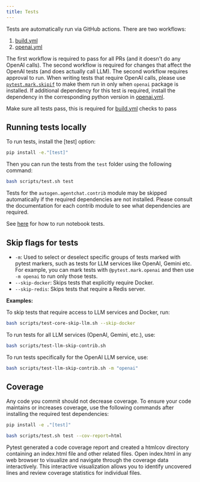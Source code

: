 ```yaml
---
title: Tests
---
```


Tests are automatically run via GitHub actions. There are two workflows:

1. [build.yml](https://github.com/ag2ai/ag2/blob/main/.github/workflows/build.yml)
1. [openai.yml](https://github.com/ag2ai/ag2/blob/main/.github/workflows/openai.yml)

The first workflow is required to pass for all PRs (and it doesn't do any OpenAI calls). The second workflow is required for changes that affect the OpenAI tests (and does actually call LLM). The second workflow requires approval to run. When writing tests that require OpenAI calls, please use [`pytest.mark.skipif`](https://github.com/ag2ai/ag2/blob/b1adac515931bf236ac59224269eeec683a162ba/test/oai/test_client.py#L19) to make them run in only when `openai` package is installed. If additional dependency for this test is required, install the dependency in the corresponding python version in [openai.yml](https://github.com/ag2ai/ag2/blob/main/.github/workflows/openai.yml).

Make sure all tests pass, this is required for [build.yml](https://github.com/ag2ai/ag2/blob/main/.github/workflows/build.yml) checks to pass

## Running tests locally

To run tests, install the [test] option:

```bash
pip install -e."[test]"
```

Then you can run the tests from the `test` folder using the following command:

```bash
bash scripts/test.sh test
```

Tests for the `autogen.agentchat.contrib` module may be skipped automatically if the
required dependencies are not installed. Please consult the documentation for
each contrib module to see what dependencies are required.

See [here](https://github.com/ag2ai/ag2/blob/main/notebook/contributing.md#testing) for how to run notebook tests.

## Skip flags for tests

- `-m`: Used to select or deselect specific groups of tests marked with pytest markers, such as tests for LLM services like OpenAI, Gemini etc. For example, you can mark tests with `@pytest.mark.openai` and then use `-m openai` to run only those tests.
- `--skip-docker`: Skips tests that explicitly require Docker.
- `--skip-redis`: Skips tests that require a Redis server.


**Examples:**

To skip tests that require access to LLM services and Docker, run:
```bash
bash scripts/test-core-skip-llm.sh --skip-docker
```

To run tests for all LLM services (OpenAI, Gemini, etc.), use:
```bash
bash scripts/test-llm-skip-contrib.sh
```

To run tests specifically for the OpenAI LLM service, use:
```bash
bash scripts/test-llm-skip-contrib.sh -m "openai"
```

## Coverage

Any code you commit should not decrease coverage. To ensure your code maintains or increases coverage, use the following commands after installing the required test dependencies:

```bash
pip install -e ."[test]"

bash scripts/test.sh test --cov-report=html
```

Pytest generated a code coverage report and created a htmlcov directory containing an index.html file and other related files. Open index.html in any web browser to visualize and navigate through the coverage data interactively. This interactive visualization allows you to identify uncovered lines and review coverage statistics for individual files.
